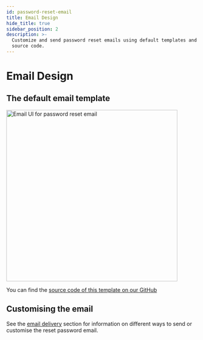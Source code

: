 ```yaml
---
id: password-reset-email
title: Email Design
hide_title: true
sidebar_position: 2
description: >-
  Customize and send password reset emails using default templates and GitHub
  source code.
---
```


# Email Design

## The default email template

<img alt="Email UI for password reset email" width="450px" src="/img/emailpassword/pass-reset-email.png" />

You can find the [source code of this template on our GitHub](https://github.com/supertokens/email-sms-templates/blob/master/email-html/password-reset.html)

## Customising the email

See the [email delivery](/docs/platform-configuration/email-delivery/about) section for information on different ways to send or customise the reset password email.
